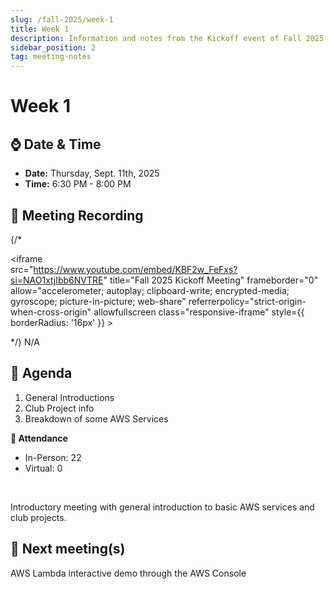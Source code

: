 ```yaml
---
slug: /fall-2025/week-1
title: Week 1
description: Information and notes from the Kickoff event of Fall 2025 semester for the UMass Lowell Cloud Computing Club. 
sidebar_position: 2
tag: meeting-notes
---
```



# Week 1

## ⌚ Date & Time

- **Date:** Thursday, Sept. 11th, 2025
- **Time:** 6:30 PM - 8:00 PM 

## 🎥 Meeting Recording
{/* <div class="iframe-container">
    <iframe  
        src="https://www.youtube.com/embed/KBF2w_FeFxs?si=NAO1xtjIbb6NVTRE" 
        title="Fall 2025 Kickoff Meeting" 
        frameborder="0" 
        allow="accelerometer; autoplay; clipboard-write; encrypted-media; gyroscope; picture-in-picture; web-share" 
        referrerpolicy="strict-origin-when-cross-origin" 
        allowfullscreen
        class="responsive-iframe"
        style={{
            borderRadius: '16px'
        }}
    >
    </iframe>
</div> */}
N/A

## 🚩 Agenda
1. General Introductions
2. Club Project info
3. Breakdown of some AWS Services

**📄 Attendance**
- In-Person: 22
- Virtual: 0
<br/>

Introductory meeting with general introduction to basic AWS services and club projects.

 
## 🚀 Next meeting(s)
AWS Lambda interactive demo through the AWS Console
